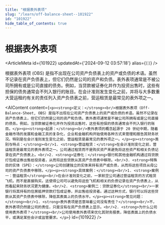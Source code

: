 ```yaml
---
title: "根据表外表项"
slug: "/learn/off-balance-sheet--101922"
id: "101922"
hide_table_of_contents: true
---
```



# 根据表外表项

<ArticleMeta id={101922} updatedAt={'2024-09-12 03:57:18'} alias={`[]`} />
<div className='border-solid border-b border-t-0 my-4 border-[var(--ifm-color-gray-300)]' />

根据表外表项 (OBS) 是指不出现在公司资产负债表上的资产或负债的术语。虽然不记录在资产负债表上，但它们仍然是公司的资产和负债。表外表项通常是不被公司所拥有或是公司直接的债务。例如，当贷款被证券化并作为投资出售时，这些有担保的债务通常会不列入银行的账目。在会计准则发生变化之前，并将与大多数重大营运租约有关的责任列入资产负债表之前，营运租赁是最常见的表外项之一。

<AIContent content={`<p><strong>定义：</strong><br/>根据表外表项（Off-Balance-Sheet, OBS）是指不出现在公司资产负债表上的资产或负债的术语。虽然不记录在资产负债表上，但它们仍然是公司的资产和负债。表外表项通常是不被公司所拥有或是公司直接的债务。例如，当贷款被证券化并作为投资出售时，这些有担保的债务通常会不列入银行的账目。</p><p><strong>起源：</strong><br/>表外表项的概念起源于 20 世纪中期，随着金融市场的发展和金融工具的复杂化，企业和金融机构开始使用各种方式来管理和报告其财务状况。特别是在会计准则发生变化之前，营运租赁是最常见的表外项之一。</p><p><strong>类别与特点：</strong><br/>1. <strong>营运租赁：</strong>在会计准则变化之前，营运租赁是最常见的表外表项之一。公司通过租赁而不是购买资产来避免将这些资产和相关负债记录在资产负债表上。<br/>2. <strong>证券化：</strong>银行和其他金融机构通过将贷款打包成证券出售给投资者，从而将这些贷款从其资产负债表中移除。<br/>3. <strong>特殊目的实体（SPE）：</strong>公司创建独立的实体来持有资产或负债，从而将这些项目从母公司的资产负债表中移除。</p><p><strong>具体案例：</strong><br/>1. <strong>案例一：营运租赁</strong><br/>在会计准则变化之前，一家航空公司通过营运租赁的方式租赁飞机，而不是直接购买。这使得公司可以避免将这些飞机和相关的负债记录在资产负债表上，从而看起来财务状况更为健康。<br/>2. <strong>案例二：贷款证券化</strong><br/>一家银行将其持有的住房抵押贷款打包成证券，并出售给投资者。通过这种方式，银行可以将这些贷款从其资产负债表中移除，降低其表面上的负债水平。</p><p><strong>常见问题：</strong><br/>1. <strong>表外表项是否意味着公司没有责任？</strong><br/>不，表外表项仍然是公司的责任，只是没有在资产负债表上显示。<br/>2. <strong>为什么公司使用表外表项？</strong><br/>公司使用表外表项来优化其财务报表，降低表面上的负债水平，或满足某些会计或监管要求。</p>`} id={101922} />

